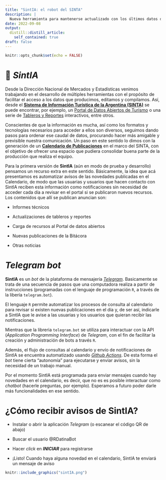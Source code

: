 ```yaml
---
title: "SintIA: el robot del SINTA"
description: |
  Nueva herramienta para mantenerse actualizado con los últimos datos del Sistema de Información Turística de la Argentina (SINTA) 
date: 2022-09-08
output:
  distill::distill_article:
    self_contained: true
draft: false
---
```


```r
knitr::opts_chunk$set(echo = FALSE)
```

# 🤖 *SintIA*

Desde la Dirección Nacional de Mercados y Estadísticas venimos trabajando en el desarrollo de múltiples herramientas con el propósito de facilitar el acceso a los datos que producimos, editamos y compilamos. Así, desde el [**Sistema de Información Turística de la Argentina (SINTA)**](https://www.yvera.tur.ar/sinta/) se puede encontrar, por ejemplo, un [Portal de Datos Abiertos de Turismo](https://datos.yvera.tur.ar/) o una serie de [Tableros y Reportes](https://tableros.yvera.tur.ar/) interactivos, entre otros.

Conscientes de que la información es mucha, así como los formatos y tecnologías necesarios para acceder a ellos son diversos, seguimos dando pasos para ordenar ese caudal de datos, procurando hacer más amigable y previsible nuestra comunicación. Un paso en este sentido lo dimos con la generación de un **[Calendario de Publicaciones](https://calendario.yvera.tur.ar/)** en el marco del SINTA, con el objetivo de ofrecer una espacio que pudiera consolidar buena parte de la producción que realiza el equipo.

Para la primera versión de **SintIA** (aún en modo de prueba y desarrollo) pensamos un recurso extra en este sentido. Básicamente, la idea que acá presentamos es automatizar avisos de las novedades publicadas en el Calendario, de modo que las usuarias y usuarios que hacen contacto con SintIA reciben esta información como notificaciones sin necesidad de acceder cada día a revisar en el portal si se publicaron nuevos recursos. Los contenidos que allí se publican anuncian son:

-   Informes técnicos

-   Actualizaciones de tableros y reportes

-   Carga de recursos al Portal de datos abiertos

-   Nuevas publicaciones de la Bitácora

-   Otras noticias

# *Telegram bot*

**SintIA** es un _bot_ de la plataforma de mensajería [*Telegram*](https://telegram.org/). Basicamente se trata de una secuencia de pasos que una computadora realiza a partir de instrucciones (programadas con el lenguaje de programación `R`, a través de la libería `telegram.bot`).

El lenguaje `R` permite automatizar los procesos de consulta al calendario para revisar si existen nuevas publicaciones en el día y, de ser así, indicarle a SintIA que le avise a las usuarias y los usuarios que quieran recibir las notificaciones.

Mientras que la libreria `telegram.bot` se utiliza para interactuar con la API (_Application Programming Interface_) de _Telegram_, con el fin de facilitar la creación y administración de bots a través `R`. 

Además, el flujo de consultas al calendario y envío de notificaciones de SintIA se encuentra automatizado usando [_Github Actions_](https://github.com/features/actions). De esta forma el _bot_ tiene cierta "autonomía" para ejecutarse y enviar avisos, sin la necesidad de un trabajo manual.

Por el momento SintIA está programada para enviar mensajes cuando hay novedades en el calendario, es decir, que no es es posible interactuar como _chatbot_ (hacerle preguntas, por ejemplo). Esperamos a futuro poder darle más funcionalidades en ese sentido. 

# ¿Cómo recibir avisos de SintIA?

-   Instalar o abrir la aplicación *Telegram* (o escanear el código QR de abajo)

-   Buscar el usuario @RDatinaBot

-   Hacer *click* en ***INICIAR*** para registrarse

-   ¡Listo! Cuando haya alguna novedad en el calendario, SintIA te enviará un mensaje de aviso

```r

knitr::include_graphics("sintIA.png")

```

